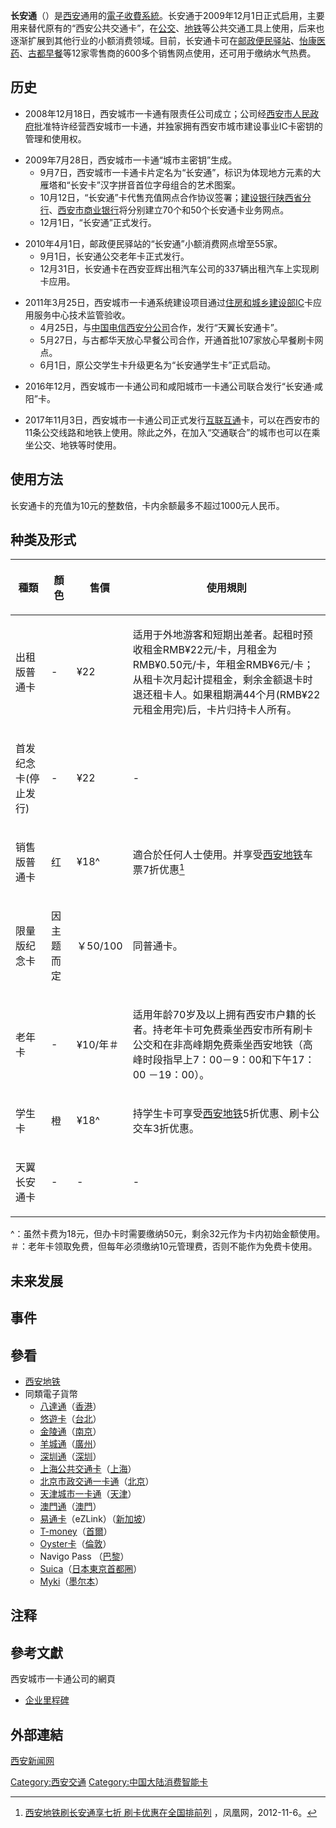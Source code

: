 {{Infobox electronic payment
| logo=                [[File:Changan_Card.png|File:Changan Card.png]]
| name=                长安通
| location=            [[西安市|西安市]] 
| launched=            2009年12月1日
| currency=            [[人民幣|RMB]]
| maximum_credit=      RMB¥1,000
| manager=             西安城市一卡通有限责任公司
| homepage=            http://www.xaykt.com
}}

'''长安通'''（{{lang-en|'''Chang'An Card'''}}）是[[西安|西安]]通用的[[電子收費系統|電子收費系統]]。长安通于2009年12月1日正式启用，主要用来替代原有的“西安公共交通卡”，在[[西安公交|公交]]、[[西安地铁|地铁]]等公共交通工具上使用，后来也逐渐扩展到其他行业的小额消费领域。目前，长安通卡可在[[中国邮政|邮政便民驿站]]、[[西安怡康医药连锁有限责任公司|怡康医药]]、[[西安古都华天放心早餐工程公司|古都早餐]]等12家零售商的600多个销售网点使用，还可用于缴纳水气热费。

==历史==
*2008年12月18日，西安城市一卡通有限责任公司成立；公司经[[西安市人民政府|西安市人民政府]]批准特许经营西安城市一卡通，并独家拥有西安市城市建设事业IC卡密钥的管理和使用权。

*2009年7月28日，西安城市一卡通“城市主密钥”生成。
**9月7日，西安城市一卡通卡片定名为“长安通”，标识为体现地方元素的大雁塔和“长安卡”汉字拼音首位字母组合的艺术图案。
**10月12日，“长安通”卡代售充值网点合作协议签署；[[中国建设银行|建设银行陕西省分行]]、[[西安市商业银行|西安市商业银行]]将分别建立70个和50个长安通卡业务网点。
**12月1日，“长安通”正式发行。

*2010年4月1日，邮政便民驿站的“长安通”小额消费网点增至55家。
**9月1日，长安通公交老年卡正式发行。
**12月31日，长安通卡在西安亚辉出租汽车公司的337辆出租汽车上实现刷卡应用。

*2011年3月25日，西安城市一卡通系统建设项目通过[[住房和城乡建设部|住房和城乡建设部]]IC卡应用服务中心技术监管验收。
**4月25日，与[[中国电信|中国电信西安分公司]]合作，发行“天翼长安通卡”。
**5月27日，与古都华天放心早餐公司合作，开通首批107家放心早餐刷卡网点。
**6月1日，原公交学生卡升级更名为“长安通学生卡”正式启动。

*2016年12月，西安城市一卡通公司和咸阳城市一卡通公司联合发行“长安通·咸阳”卡。

*2017年11月3日，西安城市一卡通公司正式发行[[全国交通一卡通互联互通|互联互通]]卡，可以在西安市的11条公交线路和地铁上使用。除此之外，在加入“交通联合”的城市也可以在乘坐公交、地铁等时使用。

==使用方法==
长安通卡的充值为10元的整数倍，卡内余额最多不超过1000元人民币。

==种类及形式==
{| class="wikitable"
|-
! 種類 || 顏色 || 售價 || 使用規則
|-
| 出租版普通卡 || - || ¥22 || 适用于外地游客和短期出差者。起租时预收租金RMB¥22元/卡，月租金为RMB¥0.50元/卡，年租金RMB¥6元/卡；从租卡次月起计提租金，剩余金额退卡时退还租卡人。如果租期满44个月(RMB¥22元租金用完)后，卡片归持卡人所有。
|-
|首发纪念卡(停止发行) || - || ¥22 || -
|-
| 销售版普通卡 || 红 || ¥18^ || 適合於任何人士使用。并享受[[西安地铁|西安地铁]]车票7折优惠<ref>[http://sn.ifeng.com/zixun/shehuiredian/detail_2012_11/06/411400_0.shtml 西安地铁刷长安通享七折 刷卡优惠在全国排前列] {{webarchive|url=https://web.archive.org/web/20130208212211/http://sn.ifeng.com/zixun/shehuiredian/detail_2012_11/06/411400_0.shtml |date=2013-02-08 }}，凤凰网，2012-11-6。</ref>
|-
| 限量版纪念卡 || 因主题而定 ||￥50/100 || 同普通卡。
|-
| 老年卡 || - || ¥10/年＃ || 适用年龄70岁及以上拥有西安市户籍的长者。持老年卡可免费乘坐西安市所有刷卡公交和在非高峰期免费乘坐西安地铁（高峰时段指早上7：00－9：00和下午17：00 －19：00）。
|-
| 学生卡 || 橙 || ¥18^ || 持学生卡可享受[[西安地铁|西安地铁]]5折优惠、刷卡公交车3折优惠。
|-
| 天翼长安通卡 ||- || - || -
|}
^：虽然卡费为18元，但办卡时需要缴纳50元，剩余32元作为卡内初始金额使用。
＃：老年卡领取免费，但每年必须缴纳10元管理费，否则不能作为免费卡使用。

==未来发展==

==事件==

== 參看 ==
* [[西安地铁|西安地铁]]
* 同類電子貨幣
**[[八達通|八達通]]（[[香港|香港]]）
**[[悠遊卡|悠遊卡]]（[[臺北|台北]]）
**[[金陵通|金陵通]]（[[南京|南京]]）
**[[羊城通|羊城通]]（[[广州市|廣州]]）
**[[深圳通|深圳通]]（[[深圳市|深圳]]）
**[[上海公共交通卡|上海公共交通卡]]（[[上海|上海]]）
**[[北京市政交通一卡通|北京市政交通一卡通]]（[[北京|北京]]）
**[[天津城市一卡通|天津城市一卡通]]（[[天津|天津]]）
**[[澳門通|澳門通]]（[[澳門|澳門]]）
**[[易通卡|易通卡]]（eZLink）（[[新加坡|新加坡]]）
**[[T-money|T-money]]（[[首爾|首爾]]）
**[[Oyster卡|Oyster卡]]（[[倫敦|倫敦]]）
**Navigo Pass （[[巴黎|巴黎]]）
**[[Suica|Suica]]（[[東京|日本東京首都圈]]）
**[[Myki|Myki]]（[[墨尔本|墨尔本]]）

== 注释 ==
<references/>

== 參考文獻 ==
;西安城市一卡通公司的網頁
*[https://web.archive.org/web/20121014151957/http://www.xaykt.com/Information.aspx?type=leaders 企业里程碑]

==外部連結==
[http://www.xiancn.com/ 西安新闻网] {{Wayback|url=http://www.xiancn.com/ |date=20210520162532 }}
{{中国内地及港澳电子票证}}
[[Category:西安交通|Category:西安交通]]
[[Category:中国大陆消费智能卡|Category:中国大陆消费智能卡]]